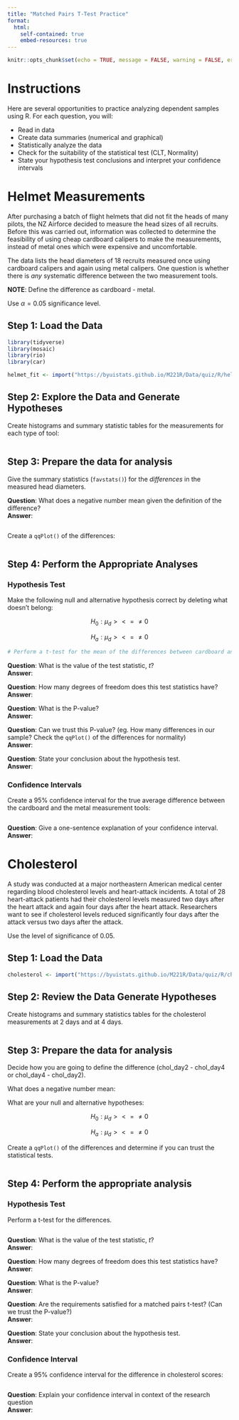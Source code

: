 ```yaml
---
title: "Matched Pairs T-Test Practice"
format:
  html:
    self-contained: true
    embed-resources: true
---
```

```r
knitr::opts_chunk$set(echo = TRUE, message = FALSE, warning = FALSE, error = TRUE)
```


# Instructions

Here are several opportunities to practice analyzing dependent samples using R.  For each question, you will:

- Read in data
- Create data summaries (numerical and graphical)
- Statistically analyze the data
- Check for the suitability of the statistical test (CLT, Normality)
- State your hypothesis test conclusions and interpret your confidence intervals


# Helmet Measurements

After purchasing a batch of flight helmets that did not fit the heads of many pilots, the NZ Airforce decided to measure the head sizes of all recruits. Before this was carried out, information was collected to determine the feasibility of using cheap cardboard calipers to make the measurements, instead of metal ones which were expensive and uncomfortable. 

The data lists the head diameters of 18 recruits measured once using cardboard calipers and again using metal calipers. One question is whether there is *any* systematic difference between the two measurement tools.

__NOTE__:  Define the difference as cardboard - metal. 

Use $\alpha = 0.05$ significance level.

## Step 1: Load the Data


```r
library(tidyverse)
library(mosaic)
library(rio)
library(car)

helmet_fit <- import("https://byuistats.github.io/M221R/Data/quiz/R/helmet_fit.csv")

```

## Step 2: Explore the Data and Generate Hypotheses

Create histograms and summary statistic tables for the measurements for each type of tool:

```r

```


## Step 3: Prepare the data for analysis

Give the summary statistics (`favstats()`) for the *differences* in the measured head diameters.  

__Question__: What does a negative number mean given the definition of the difference?  
__Answer__:  

```r


```

Create a `qqPlot()` of the differences:

```r


```



## Step 4: Perform the Appropriate Analyses

### Hypothesis Test

Make the following null and alternative hypothesis correct by deleting what doesn't belong: 

$$H_0: \mu_d  > < = \ne 0$$

$$ H_a: \mu_d > < = \ne 0$$

```r
# Perform a t-test for the mean of the differences between cardboard and caliper data


```

__Question__:  What is the value of the test statistic, $t$?  
__Answer__:  

__Question__:  How many degrees of freedom does this test statistics have?  
__Answer__:  

__Question__:  What is the P-value?  
__Answer__:  

__Question__:  Can we trust this P-value? (eg. How many differences in our sample? Check the `qqPlot()` of the differences for normality)  
__Answer__:  


__Question__:  State your conclusion about the hypothesis test.  
__Answer__:  



### Confidence Intervals

Create a 95% confidence interval for the true average difference between the cardboard and the metal measurement tools:

```r

```


__Question__:  Give a one-sentence explanation of your confidence interval.  
__Answer__:  


# Cholesterol

A study was conducted at a major northeastern American medical center regarding blood cholesterol levels and heart-attack incidents. A total of 28 heart-attack patients had their cholesterol levels measured two days after the heart attack and again four days after the heart attack.  Researchers want to see if cholesterol levels reduced significantly four days after the attack versus two days after the attack.  

Use the level of significance of 0.05.


## Step 1:  Load the Data

```r

cholesterol <- import("https://byuistats.github.io/M221R/Data/quiz/R/cholesterol.csv")

```

## Step 2:  Review the Data Generate Hypotheses

Create histograms and summary statistics tables for the cholesterol measurements at 2 days and at 4 days.  


```r

```

## Step 3:  Prepare the data for analysis

Decide how you are going to define the difference (chol_day2 - chol_day4 or chol_day4 - chol_day2).

What does a negative number mean:  

What are your null and alternative hypotheses:  

$$H_0: \mu_d  > < = \ne 0$$


$$ H_a: \mu_d > < = \ne 0$$

Create a `qqPlot()` of the differences and determine if you can trust the statistical tests.

```r

```


## Step 4:  Perform the appropriate analysis


### Hypothesis Test

Perform a t-test for the differences.

```r

```

__Question__:  What is the value of the test statistic, $t$?  
__Answer__:  

__Question__:  How many degrees of freedom does this test statistics have?  
__Answer__:  

__Question__:  What is the P-value?  
__Answer__:  

__Question__:  Are the requirements satisfied for a matched pairs t-test?  (Can we trust the P-value?)  
__Answer__:  

__Question__:  State your conclusion about the hypothesis test.  
__Answer__:  



### Confidence Interval

Create a 95% confidence interval for the difference in cholesterol scores:

```r

```


__Question__:  Explain your confidence interval in context of the research question  
__Answer__:  



